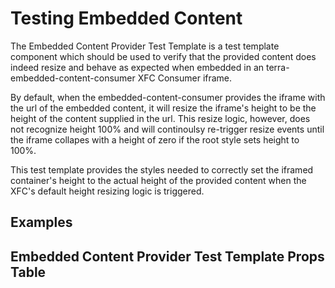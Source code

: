 


<Badge />

# Testing Embedded Content

The Embedded Content Provider Test Template is a test template component which should be used to verify that the provided content does indeed resize and behave as expected when embedded in an terra-embedded-content-consumer XFC Consumer iframe. 

By default, when the embedded-content-consumer provides the iframe with the url of the embedded content, it will resize the iframe's height to be the height of the content supplied in the url. This resize logic, however, does not recognize height 100% and will continoulsy re-trigger resize events until the iframe collapes with a height of zero if the root style sets height to 100%. 

This test template provides the styles needed to correctly set the iframed container's height to the actual height of the provided content when the XFC's default height resizing logic is triggered.

## Examples 

<BasicProvider title=' Provider for the Basic Consumer Example' />
<DataStatusProvider title='Provider Content for the Lifecycle Statuses Consumer Example' />
<CustomEventProvider title='Provider Content for the Custom Event Consumer Example' />
<CustomEventsProvider title='Provider Content for the Seamless Communication Consumer Example' />

## Embedded Content Provider Test Template Props Table 
<EmbeddedContentProviderTestTemplate />
